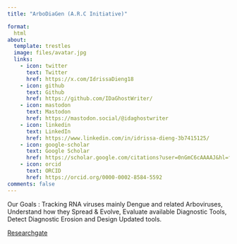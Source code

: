 ```yaml
---
title: "ArboDiaGen (A.R.C Initiative)"

format: 
  html
about:
  template: trestles
  image: files/avatar.jpg
  links:
    - icon: twitter
      text: Twitter
      href: https://x.com/IdrissaDieng18
    - icon: github
      text: Github
      href: https://github.com/IDaGhostWriter/
    - icon: mastodon
      text: Mastodon
      href: https://mastodon.social/@idaghostwriter
    - icon: linkedin
      text: LinkedIn
      href: https://www.linkedin.com/in/idrissa-dieng-3b7415125/
    - icon: google-scholar
      text: Google Scholar
      href: https://scholar.google.com/citations?user=0nGmC6cAAAAJ&hl=fr
    - icon: orcid
      text: ORCID
      href: https://orcid.org/0000-0002-8584-5592
comments: false
---
```


Our Goals : 
Tracking RNA viruses mainly Dengue and related Arboviruses, Understand how they Spread & Evolve, Evaluate available Diagnostic Tools, Detect Diagnostic Erosion and Design Updated tools.

  [Researchgate](https://www.researchgate.net/profile/Idrissa-Dieng-2)